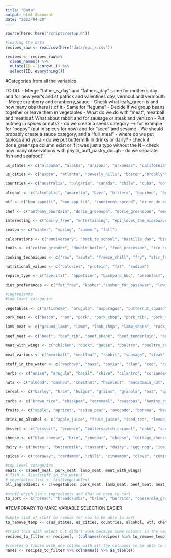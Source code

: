 ```yaml
---
title: "Data"
output: html_document
date: "2023-04-20"
---
```


```r
source(here::here("scripts/setup.R"))
```

```r
#loading the data
recipes_raw <- read.csv(here("data/epi_r.csv"))

recipes <- recipes_raw%>% 
  clean_names() %>% 
  mutate(ID = 1:nrow(.)) %>%
  select(ID, everything())
```

#Categories from all the variables

TO DO:
- Merge "father_s_day" and "fathers_day" same for mother's day and for new year's and st patrick and valentines day, vermout and vermouth
- Merge cranberry and cranberry_sauce
- Check what leafy_green is and how many obs there is of it
- Same for "legume"
- Decide if we group beans together or leave them in vegetables
- What do we do with "meat", meatball and meatloaf. What about rabbit and for sausage or steak and venison
- Put nutmeg in spices or nuts?
- do we create a seeds category --> for example for "poppy" (put in spices for now) and for "seed" and sesame
- We should probably create a sauce category, and a "full_meal"
- where do we put tapioca and yuca
- do we put buttermilk in drinks or dairy?
- check if dorie_greenspa column exist or if it was just a typo without the N
- check how many observations with phyllo_puff_pastry_dough
- do we separate fish and seafood?

```r
us_states <- c("alabama", "alaska", "arizona", "arkansas", "california", "colorado", "connecticut", "delaware", "florida", "georgia", "hawaii", "idaho", "illinois", "indiana", "iowa", "kansas", "kentucky", "louisiana", "maine", "maryland", "massachusetts", "michigan", "minnesota", "mississippi", "missouri", "montana", "nebraska", "nevada", "new_hampshire", "new_jersey", "new_mexico", "new_york", "north_carolina", "north_dakota", "ohio", "oklahoma", "oregon", "pennsylvania", "rhode_island", "south_carolina", "south_dakota", "tennessee", "texas", "utah", "vermont", "virginia", "washington", "west_virginia", "wisconsin"," wyoming")

us_cities <- c("aspen", "atlanta", "beverly_hills", "boston","brooklyn", "buffalo", "cambridge", "chicago", "columbus", "costa_mesa", "dallas", "denver", "healdsburg", "hollywood", "houston", "kansas_city", "lancaster", "las_vegas", "london", "los_angeles", "louisville", "miami", "minneapolis", "new_orleans", "pacific_palisades", "paris", "pasadena", "pittsburgh", "portland", "providence", "san_francisco", "santa_monica", "seattle", "st_louis", "washington_dc", "washington_d_c", "westwood", "yonkers")

countries <- c("australia", "bulgaria", "canada", "chile", "cuba", "dominican_republic", "egypt", "england", "france", "germany", "guam", "haiti", "ireland", "island", "israel", "italy", "jamaica", "japan", "mexico", "mezcal", "peru", "philippines", "spain", "switzerland")

alcohol <- c("alcoholic", "amaretto", "beer", "bitters", "bourbon", "brandy", "calvados", "campari", "chambord", "champagne", "chartreuse", "cocktail", "cognac_armagnac", "creme_de_cacao", "digestif", "eau_de_vie", "fortified_wine", "frangelico", "gin", "grand_marnier", "grappa", "kahlua", "kirsch", "liqueur", "long_beach", "margarita", "marsala", "martini", "midori", "pernod", "port", "punch", "red_wine", "rum", "sake", "sangria", "scotch", "sherry", "sparkling_wine", "spirit", "spritzer", "tequila", "triple_sec", "vermout", "vermouth", "vodka", "whiskey", "white_wine", "wine")

wtf <- c("bon_appetit", "bon_app_tit", "condiment_spread", "cr_me_de_cacao", "epi_ushg", "flaming_hot_summer", "frankenrecipe", "harpercollins", "house_garden", "hum...", "kitcken_olympics", "no_meat_no_problem", "parade", "sandwich_theory", "self", "shower", "summ...", "testes_improved", "windsor", "weelicious")

chef <- c("anthony_bourdain", "dorie_greenspa", "dorie_greenspan", "emeril_lagasse", "nancy_silverton", "suzanne_goin")

interesting <- c("dairy_free", "entertaining", "epi_loves_the_microwave", "friendsgiving", "game", "gourmet", "healthy", "high_fiber", "hors_doeuvre", "hot_drink", "kid_friendly", "kidney_friendly", "low_cal", "low_cholesterol", "microwave", "no_cook", "one_pot_meal", "oscars", "paleo", "peanut_free", "pescatarian", "poker_game_night", "potluck", "quick_easy", "sugar_conscious", "vegetable", "wheat_gluten_free", "winter", "cookbooks", "leftovers")

season <- c("winter", "spring", "summer", "fall")

celebrations <- c("anniversary", "back_to_school", "bastille_day", "birthday", "christmas", "christmas_eve", "cinco_de_mayo", "date", "diwali", "easter", "engagement_party", "family_reunion", "fathers_day", "father_s_day", "fourth_of_july", "graduation", "halloween", "hanukkah", "kentucky_derby", "kwanzaa", "labor_day", "lunar_new_year", "mardi_gras", "mothers_day", "mother_s_day", "new_years_day", "new_year_s_day", "new_year_s_eve", "new_years_eve", "oktoberfest", "party", "passover", "persian_new_year", "purim", "ramadan", "rosh_hashanah_yom_kippur", "shavuot", "st_patricks_day", "st_patrick_s_day", "sukkot", "super_bowl", "thanksgiving", "valentines_day", "valentine_s_day", "wedding")

tools <- c("coffee_grinder", "double_boiler", "food_processor", "ice_cream_machine", "juicer", "mandoline", "mixer", "mortar_and_pestle", "pasta_maker", "ramekin", "skewer", "slow_cooker", "smoker", "wok", "blender", "candy_thermometer", "pressure_cooker")

cooking_techniques <- c("raw", "saute", "freeze_chill", "fry", "stir_fry", "simmer", "boil", "broil", "bake", "braise", "chill", "deep_fry")

nutritional_values <- c("calories", "protein", "fat", "sodium")

repice_type <- c("aperitif", "appetizer", "backyard_bbq", "breakfast", "brunch", "dessert", "dinner", "lunch", "side", "snack")

diet_preferences <- c("fat_free", "kosher","kosher_for_passover", "low_carb", "low_fat", "low_sodium", "low_sugar", "low_no_sugar", "non_alcoholic", "no_sugar_added", "organic", "soy_free", "tree_nut_free", "vegan", "vegetarian")

#ingredients
#low level categories

vegetables <- c("artichoke", "arugula", "asparagus", "butternut_squash", "bean", "beet", "bell_pepper", "bok_choy", "broccoli", "broccoli_rabe", "brussel_sprout", "cabbage", "capers", "carrot", "cauliflower", "celery", "chard", "chile_pepper", "collard_greens", "corn", "cucumber", "eggplant", "endive", "escarole", "fennel", "garlic", "ginger", "green_bean", "green_onion_scallion", "horseradish", "jerusalem_artichoke", "jicama", "kale", "leafy_green", "leek", "legume", "lentil", "lettuce", "lima_bean", "mushroom", "mustard_greens", "okra", "onion", "parsnip", "pea", "pickles", "poblano", "pumpkin", "radicchio", "radish", "root_vegetable", "rutabaga", "salad", "shallot", "soy", "spinach", "squash", "sugar_snap_pea", "tapioca", "tomatillo", "tomato", "turnip", "watercress", "yellow_squash", "yuca", "zucchini")

pork_meat <- c("bacon", "ham", "pork", "pork_chop", "pork_rib", "pork_tenderloin", "prosciutto")

lamb_meat <- c("ground_lamb", "lamb", "lamb_chop", "lamb_shank", "rack_of_lamb")
  
beef_meat <- c("beef", "beef_rib", "beef_shank", "beef_tenderloin", "brisket", "ground_beef", "hamburger", "veal")

meat_with_wings <- c("chicken", "duck", "goose", "poultry", "poultry_sausage", "quail", "turkey")

meat_various <- c("meatball", "meatloaf", "rabbit", "sausage", "steak", "venison")
  
stuff_in_the_water <- c("anchovy", "bass", "caviar", "clam", "cod", "crab", "fish", "halibut", "lobster", "mussel", "octopus", "oyster", "salmon", "sardine", "scallop", "seafood", "shellfish", "shrimp", "snapper", "squid", "swordfish", "tilapia", "trout", "tuna")

herbs <- c("anise", "arugula", "basil", "chive", "cilantro", "coriander", "dill", "herb", "lemongrass", "mint", "oregano", "parsley", "rosemary", "sage", "tarragon", "thyme")

nuts <- c("almond", "cashew", "chestnut", "hazelnut", "macadamia_nut", "nut", "peanut", "pecan", "pine_nut", "pistachio", "tree_nut", "walnut")

cereal <- c("barley", "bran", "bulgur", "grains", "granola", "oat", "quinoa", "rye", "whole_wheat")

carbs <- c("brown_rice", "chickpea", "cornmeal", "couscous", "hominy_cornmeal_masa", "orzo", "pasta", "potato", "rice", "semolina", "sweet_potato_yam", "wild_rice")

fruits <- c("apple", "apricot", "asian_pear", "avocado", "banana", "berry", "blackberry", "blueberry", "cantaloupe", "cherry", "citrus", "coconut", "cranberry", "cranberry_sauce", "currant", "dried_fruit", "fig", "fruit", "grape", "grapefruit", "guava", "honeydew", "kiwi", "kumquat", "lemon", "lime", "lingonberry", "lychee", "mango", "melon", "nectarine", "olive", "orange", "papaya", "passion_fruit", "peach", "pear", "persimmon", "pineapple", "plantain", "plum", "pomegranate", "prune", "quince", "raisin", "raspberry", "rhubarb", "strawberry", "tamarind", "tangerine", "tropical_fruit", "watermelon")

drink_no_alcohol <- c("apple_juice", "fruit_juice", "iced_tea", "lemon_juice", "lime_juice", "orange_juice", "pomegranate_juice", "tea")

dessert <- c("biscuit", "brownie", "butterscotch_caramel", "cake", "candy", "chocolate", "cobbler_crumble", "cookie", "cookies", "crepe", "cupcake", "honey", "jam_or_jelly", "maple_syrup", "marshmallow", "muffin","pancake", "pastry", "pie", "smoothie", "sorbet", "souffle_meringue", "waffle")

cheese <- c("blue_cheese", "brie", "cheddar", "cheese", "cottage_cheese", "cream_cheese", "feta", "fontina", "goat_cheese", "gouda", "monterey_jack", "mozzarella", "parmesan", "ricotta", "swiss_cheese")

dairy <- c("butter", "buttermilk", "custard", "dairy", "egg_nog", "ice_cream", "marscarpone", "milk_cream", "sour_cream", "yogurt")

spices <- c("caraway", "cardamom", "chili", "cinnamon", "clove", "cumin", "curry", "hot_pepper", "jalapeno", "marinade", "nutmeg", "paprika", "pepper", "poppy", "saffron", "sesame", "sesame_oil", "soy_sauce", "spice", "vanilla", "wasabi")

#top level categories
meats <- c(beef_meat, pork_meat, lamb_meat, meat_with_wings)
# fish <- list(stuff_in_the_water)
# vegetables_list <- list(vegetables)
all_ingredients <- c(vegetables, pork_meat, lamb_meat, beef_meat, meat_with_wings, meat_various, stuff_in_the_water, herbs, nuts, cereal, carbs, fruits, drink_no_alcohol, dessert, cheese, dairy, spices)

#stuff which isn't ingredients and that we need to sort
to_sort <- c("bread", "breadcrumbs", "brine", "burrito", "casserole_gratin", "coffee", "egg", "flat_bread", "hummus", "iced_coffee", "lasagna", "macaroni_and_cheese", "mayonnaise", "mustard", "noodle", "oatmeal", "omelet",  "peanut_butter", "pizza", "pot_pie", "potato_salad", "quiche", "rose", "salad_dressing", "salsa", "sandwich", "sauce", "seed", "soup_stew", "stew", "stock", "stuffing_dressing", "taco", "tart", "tofu", "tortillas", "vinegar", "frittata", "molasses", "sourdough", "fritter", "phyllo_puff_pastry_dough", "dip")
```


#TEMPORARY TO MAKE VARIABLE SELECTION EASIER


```r
#whole list of stuff to remove for now to be able to sort 
to_remove_temp <- c(us_states, us_cities, countries, alcohol, wtf, chef, interesting, season, celebrations, tools, cooking_techniques, nutritional_values, repice_type, diet_preferences, vegetables, pork_meat, lamb_meat, beef_meat, meat_with_wings, meat_various, stuff_in_the_water, herbs, nuts, cereal, carbs, fruits, drink_no_alcohol, to_sort, dessert, cheese, dairy, spices)

#tried this with select but didn't work because some columns in the vector don't exist in the dataset
recipes_to_filter <- recipes[, !(colnames(recipes) %in% to_remove_temp)]

#creates a tibble with one column with all the colnames to be able to sort ingredients
names <- recipes_to_filter %>% colnames() %>% as_tibble()
```
